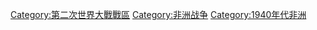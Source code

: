 [[Category:第二次世界大戰戰區|Category:第二次世界大戰戰區]]
[[Category:非洲战争|Category:非洲战争]]
[[Category:1940年代非洲|Category:1940年代非洲]]